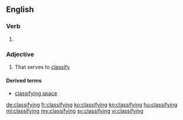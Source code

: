 ==English==

===Verb===
{{head|en|present participle}}

# {{present participle of|classify|lang=en}}

===Adjective===
{{en-adj}}

# That serves to [[classify]]

====Derived terms====
* [[classifying space]]

[[de:classifying]]
[[fr:classifying]]
[[ko:classifying]]
[[kn:classifying]]
[[hu:classifying]]
[[ml:classifying]]
[[my:classifying]]
[[sv:classifying]]
[[vi:classifying]]